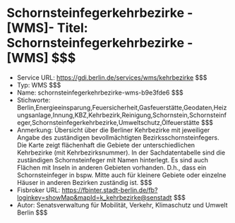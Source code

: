 # Schornsteinfegerkehrbezirke - [WMS]- Titel: Schornsteinfegerkehrbezirke - [WMS] $$$
- Service URL: https://gdi.berlin.de/services/wms/kehrbezirke $$$
- Typ: WMS $$$
- Name: schornsteinfegerkehrbezirke-wms-b9e3fde6 $$$
- Stichworte: Berlin,Energieeinsparung,Feuersicherheit,Gasfeuerstätte,Geodaten,Heizungsanlage,Innung,KBZ,Kehrbezirk,Reinigung,Schornstein,Schornsteinfeger,Schornsteinfegerkehrbezirke,Umweltschutz,Ölfeuerstätte $$$
- Anmerkung: Übersicht über die Berliner Kehrbezirke mit jeweiliger Angabe des zuständigen bevollmächtigten Bezirksschornsteinfegers. Die Karte zeigt flächenhaft die Gebiete der unterschiedlichen Kehrbezirke (mit Kehrbezirksnummer). In der Sachdatentabelle sind die zuständigen Schornsteinfeger mit Namen hinterlegt. Es sind auch Flächen mit Inseln in anderen Gebieten vorhanden. D.h., dass ein Schornsteinfeger in bspw. Mitte auch für kleinere Gebiete oder einzelne Häuser in anderen Bezirken zuständig ist. $$$
- Fisbroker URL: https://fbinter.stadt-berlin.de/fb?loginkey=showMap&mapId=k_kehrbezirke@senstadt $$$
- Autor: Senatsverwaltung für Mobilität, Verkehr, Klimaschutz und Umwelt Berlin $$$
